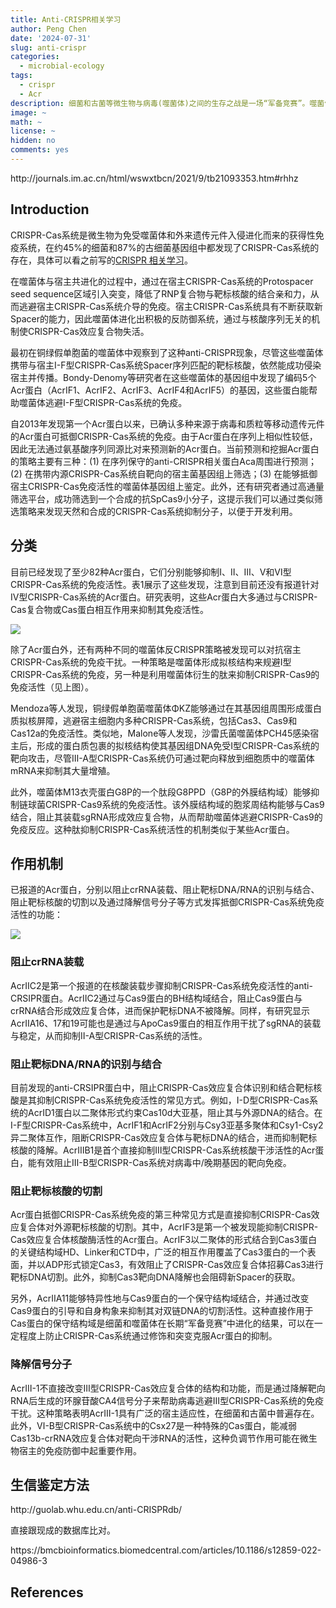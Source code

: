 ```yaml
---
title: Anti-CRISPR相关学习
author: Peng Chen
date: '2024-07-31'
slug: anti-crispr
categories:
  - microbial-ecology
tags:
  - crispr
  - Acr
description: 细菌和古菌等微生物与病毒(噬菌体)之间的生存之战是一场“军备竞赛”。噬菌体进化出特异性的anti-CRISPR来抵抗CRISPR-Cas系统的免疫。
image: ~
math: ~
license: ~
hidden: no
comments: yes
---
```


http://journals.im.ac.cn/html/wswxtbcn/2021/9/tb21093353.htm#rhhz

## Introduction

CRISPR-Cas系统是微生物为免受噬菌体和外来遗传元件入侵进化而来的获得性免疫系统，在约45%的细菌和87%的古细菌基因组中都发现了CRISPR-Cas系统的存在，具体可以看之前写的[CRISPR 相关学习](../crispr)。

在噬菌体与宿主共进化的过程中，通过在宿主CRISPR-Cas系统的Protospacer seed sequence区域引入突变，降低了RNP复合物与靶标核酸的结合亲和力，从而逃避宿主CRISPR-Cas系统介导的免疫。宿主CRISPR-Cas系统具有不断获取新Spacer的能力，因此噬菌体进化出积极的反防御系统，通过与核酸序列无关的机制使CRISPR-Cas效应复合物失活。

最初在铜绿假单胞菌的噬菌体中观察到了这种anti-CRISPR现象，尽管这些噬菌体携带与宿主Ⅰ-F型CRISPR-Cas系统Spacer序列匹配的靶标核酸，依然能成功侵染宿主并传播。Bondy-Denomy等研究者在这些噬菌体的基因组中发现了编码5个Acr蛋白（AcrⅠF1、AcrⅠF2、AcrⅠF3、AcrⅠF4和AcrⅠF5）的基因，这些蛋白能帮助噬菌体逃避Ⅰ-F型CRISPR-Cas系统的免疫。

自2013年发现第一个Acr蛋白以来，已确认多种来源于病毒和质粒等移动遗传元件的Acr蛋白可抵御CRISPR-Cas系统的免疫。由于Acr蛋白在序列上相似性较低，因此无法通过氨基酸序列同源比对来预测新的Acr蛋白。当前预测和挖掘Acr蛋白的策略主要有三种：(1) 在序列保守的anti-CRISPR相关蛋白Aca周围进行预测；(2) 在携带内源CRISPR-Cas系统自靶向的宿主菌基因组上筛选；(3) 在能够抵御宿主CRISPR-Cas免疫活性的噬菌体基因组上鉴定。此外，还有研究者通过高通量筛选平台，成功筛选到一个合成的抗SpCas9小分子，这提示我们可以通过类似筛选策略来发现天然和合成的CRISPR-Cas系统抑制分子，以便于开发利用。

## 分类


目前已经发现了至少82种Acr蛋白，它们分别能够抑制Ⅰ、Ⅱ、Ⅲ、Ⅴ和Ⅵ型CRISPR-Cas系统的免疫活性。表1展示了这些发现，注意到目前还没有报道针对Ⅳ型CRISPR-Cas系统的Acr蛋白。研究表明，这些Acr蛋白大多通过与CRISPR-Cas复合物或Cas蛋白相互作用来抑制其免疫活性。

![](images/acr.jpg)

除了Acr蛋白外，还有两种不同的噬菌体反CRISPR策略被发现可以对抗宿主CRISPR-Cas系统的免疫干扰。一种策略是噬菌体形成拟核结构来规避Ⅰ型CRISPR-Cas系统的免疫，另一种是利用噬菌体衍生的肽来抑制CRISPR-Cas9的免疫活性（见上图）。

Mendoza等人发现，铜绿假单胞菌噬菌体ΦKZ能够通过在其基因组周围形成蛋白质拟核屏障，逃避宿主细胞内多种CRISPR-Cas系统，包括Cas3、Cas9和Cas12a的免疫活性。类似地，Malone等人发现，沙雷氏菌噬菌体PCH45感染宿主后，形成的蛋白质包裹的拟核结构使其基因组DNA免受Ⅰ型CRISPR-Cas系统的靶向攻击，尽管Ⅲ-A型CRISPR-Cas系统仍可通过靶向释放到细胞质中的噬菌体mRNA来抑制其大量增殖。

此外，噬菌体M13衣壳蛋白G8P的一个肽段G8PPD（G8P的外膜结构域）能够抑制链球菌CRISPR-Cas9系统的免疫活性。该外膜结构域的胞浆周结构能够与Cas9结合，阻止其装载sgRNA形成效应复合物，从而帮助噬菌体逃避CRISPR-Cas9的免疫反应。这种肽抑制CRISPR-Cas系统活性的机制类似于某些Acr蛋白。

## 作用机制

已报道的Acr蛋白，分别以阻止crRNA装载、阻止靶标DNA/RNA的识别与结合、阻止靶标核酸的切割以及通过降解信号分子等方式发挥抵御CRISPR-Cas系统免疫活性的功能：

![](images/acr_mechanism.jpg)

### 阻止crRNA装载

AcrⅡC2是第一个报道的在核酸装载步骤抑制CRISPR-Cas系统免疫活性的anti-CRSIPR蛋白。AcrⅡC2通过与Cas9蛋白的BH结构域结合，阻止Cas9蛋白与crRNA结合形成效应复合体，进而保护靶标DNA不被降解。同样，有研究显示AcrⅡA16、17和19可能也是通过与ApoCas9蛋白的相互作用干扰了sgRNA的装载与稳定，从而抑制Ⅱ-A型CRISPR-Cas系统的活性。

### 阻止靶标DNA/RNA的识别与结合

目前发现的anti-CRSIPR蛋白中，阻止CRISPR-Cas效应复合体识别和结合靶标核酸是其抑制CRISPR-Cas系统免疫活性的常见方式。例如，Ⅰ-D型CRISPR-Cas系统的AcrⅠD1蛋白以二聚体形式约束Cas10d大亚基，阻止其与外源DNA的结合。在Ⅰ-F型CRISPR-Cas系统中，AcrⅠF1和AcrⅠF2分别与Csy3亚基多聚体和Csy1-Csy2异二聚体互作，阻断CRISPR-Cas效应复合体与靶标DNA的结合，进而抑制靶标核酸的降解。AcrⅢB1是首个直接抑制Ⅲ型CRISPR-Cas系统核酸干涉活性的Acr蛋白，能有效阻止Ⅲ-B型CRISPR-Cas系统对病毒中/晚期基因的靶向免疫。

### 阻止靶标核酸的切割

Acr蛋白抵御CRISPR-Cas系统免疫的第三种常见方式是直接抑制CRISPR-Cas效应复合体对外源靶标核酸的切割。其中，AcrⅠF3是第一个被发现能抑制CRISPR-Cas效应复合体核酸酶活性的Acr蛋白。AcrⅠF3以二聚体的形式结合到Cas3蛋白的关键结构域HD、Linker和CTD中，广泛的相互作用覆盖了Cas3蛋白的一个表面，并以ADP形式锁定Cas3，有效阻止了CRISPR-Cas效应复合体招募Cas3进行靶标DNA切割。此外，抑制Cas3靶向DNA降解也会阻碍新Spacer的获取。

另外，AcrⅡA11能够特异性地与Cas9蛋白的一个保守结构域结合，并通过改变Cas9蛋白的引导和自身构象来抑制其对双链DNA的切割活性。这种直接作用于Cas蛋白的保守结构域是细菌和噬菌体在长期“军备竞赛”中进化的结果，可以在一定程度上防止CRISPR-Cas系统通过修饰和突变克服Acr蛋白的抑制。

### 降解信号分子

AcrⅢ-1不直接改变Ⅲ型CRISPR-Cas效应复合体的结构和功能，而是通过降解靶向RNA后生成的环腺苷酸CA4信号分子来帮助病毒逃避Ⅲ型CRISPR-Cas系统的免疫干扰。这种策略表明AcrⅢ-1具有广泛的宿主适应性，在细菌和古菌中普遍存在。此外，Ⅵ-B型CRISPR-Cas系统中的Csx27是一种特殊的Cas蛋白，能减弱Cas13b-crRNA效应复合体对靶向干涉RNA的活性，这种负调节作用可能在微生物宿主的免疫防御中起重要作用。

## 生信鉴定方法

http://guolab.whu.edu.cn/anti-CRISPRdb/

直接跟现成的数据库比对。

https://bmcbioinformatics.biomedcentral.com/articles/10.1186/s12859-022-04986-3



## References


